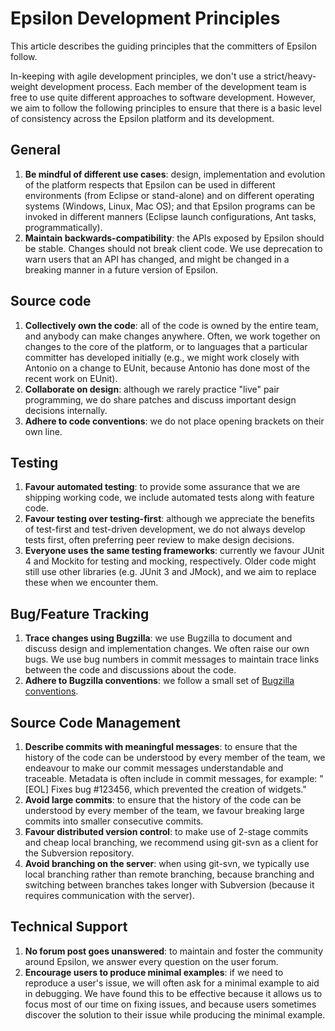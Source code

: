 =Epsilon Development Principles=
This article describes the guiding principles that the committers of Epsilon follow.

In-keeping with agile development principles, we don't use a strict/heavy-weight development process. Each member of the development team is free to use quite different approaches to software development. However, we aim to follow the following principles to ensure that there is a basic level of consistency across the Epsilon platform and its development.

== General ==
# '''Be mindful of different use cases''': design, implementation and evolution of the platform respects that Epsilon can be used in different environments (from Eclipse or stand-alone) and on different operating systems (Windows, Linux, Mac OS); and that Epsilon programs can be invoked in different manners (Eclipse launch configurations, Ant tasks, programmatically).    
# '''Maintain backwards-compatibility''': the APIs exposed by Epsilon should be stable. Changes should not break client code. We use deprecation to warn users that an API has changed, and might be changed in a breaking manner in a future version of Epsilon.   

== Source code ==
# '''Collectively own the code''': all of the code is owned by the entire team, and anybody can make changes anywhere. Often, we work together on changes to the core of the platform, or to languages that a particular committer has developed initially (e.g., we might work closely with Antonio on a change to EUnit, because Antonio has done most of the recent work on EUnit).
# '''Collaborate on design''': although we rarely practice "live" pair programming, we do share patches and discuss important design decisions internally.  
# '''Adhere to code conventions''': we do not place opening brackets on their own line.

== Testing ==
# '''Favour automated testing''': to provide some assurance that we are shipping working code, we include automated tests along with feature code.
# '''Favour testing over testing-first''': although we appreciate the benefits of test-first and test-driven development, we do not always develop tests first, often preferring peer review to make design decisions.
# '''Everyone uses the same testing frameworks''': currently we favour JUnit 4 and Mockito for testing and mocking, respectively. Older code might still use other libraries (e.g. JUnit 3 and JMock), and we aim to replace these when we encounter them.

==Bug/Feature Tracking==
# '''Trace changes using Bugzilla''': we use Bugzilla to document and discuss design and implementation changes. We often raise our own bugs. We use bug numbers in commit messages to maintain trace links between the code and discussions about the code.
# '''Adhere to Bugzilla conventions''': we follow a small set of [[../resolved-bugs|Bugzilla conventions]].  

==Source Code Management==
# '''Describe commits with meaningful messages''': to ensure that the history of the code can be understood by every member of the team, we endeavour to make our commit messages understandable and traceable. Metadata is often include in commit messages, for example: "[EOL] Fixes bug #123456, which prevented the creation of widgets." 
# '''Avoid large commits''': to ensure that the history of the code can be understood by every member of the team, we favour breaking large commits into smaller consecutive commits. 
# '''Favour distributed version control''': to make use of 2-stage commits and cheap local branching, we recommend using git-svn as a client for the Subversion repository. 
# '''Avoid branching on the server''': when using git-svn, we typically use local branching rather than remote branching, because branching and switching between branches takes longer with Subversion (because it requires communication with the server).   

==Technical Support==
# '''No forum post goes unanswered''': to maintain and foster the community around Epsilon, we answer every question on the user forum. 
# '''Encourage users to produce minimal examples''': if we need to reproduce a user's issue, we will often ask for a minimal example to aid in debugging. We have found this to be effective because it allows us to focus most of our time on fixing issues, and because users sometimes discover the solution to their issue while producing the minimal example.
